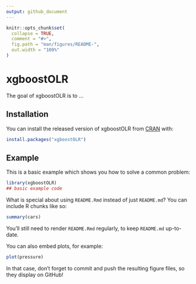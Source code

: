 ```yaml
---
output: github_document
---
```


<!-- README.md is generated from README.Rmd. Please edit that file -->

```r
knitr::opts_chunk$set(
  collapse = TRUE,
  comment = "#>",
  fig.path = "man/figures/README-",
  out.width = "100%"
)
```
# xgboostOLR

<!-- badges: start -->
<!-- badges: end -->

The goal of xgboostOLR is to ...

## Installation

You can install the released version of xgboostOLR from [CRAN](https://CRAN.R-project.org) with:

``` r
install.packages("xgboostOLR")
```

## Example

This is a basic example which shows you how to solve a common problem:

```r
library(xgboostOLR)
## basic example code
```

What is special about using `README.Rmd` instead of just `README.md`? You can include R chunks like so:

```r
summary(cars)
```

You'll still need to render `README.Rmd` regularly, to keep `README.md` up-to-date.

You can also embed plots, for example:

```r
plot(pressure)
```

In that case, don't forget to commit and push the resulting figure files, so they display on GitHub!
